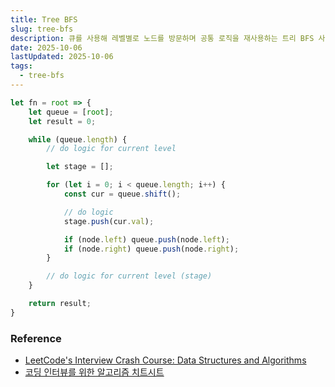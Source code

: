 ```yaml
---
title: Tree BFS
slug: tree-bfs
description: 큐를 사용해 레벨별로 노드를 방문하며 공통 로직을 재사용하는 트리 BFS 사고 흐름 정리
date: 2025-10-06
lastUpdated: 2025-10-06
tags:
  - tree-bfs
---
```



```typescript
let fn = root => {
    let queue = [root];
    let result = 0;

    while (queue.length) {
        // do logic for current level

        let stage = [];

        for (let i = 0; i < queue.length; i++) {
            const cur = queue.shift();

            // do logic
            stage.push(cur.val);

            if (node.left) queue.push(node.left);
            if (node.right) queue.push(node.right);
        }

        // do logic for current level (stage)
    }

    return result;
}
```

### Reference

- [LeetCode's Interview Crash Course: Data Structures and Algorithms](https://leetcode.com/explore/interview/card/leetcodes-interview-crash-course-data-structures-and-algorithms/?vacRef=problembanner)
- [코딩 인터뷰를 위한 알고리즘 치트시트](https://www.aladin.co.kr/shop/wproduct.aspx?ItemId=301923855&start=slayer)
